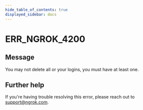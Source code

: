 ```yaml
---
hide_table_of_contents: true
displayed_sidebar: docs
---
```



# ERR_NGROK_4200

## Message

You may not delete all or your logins, you must have at least one.

<ErrorDetails error="err_ngrok_4200" />

## Further help

If you're having trouble resolving this error, please reach out to [support@ngrok.com](mailto:support@ngrok.com?subject=Help%20with%20ERR_NGROK_4200).
